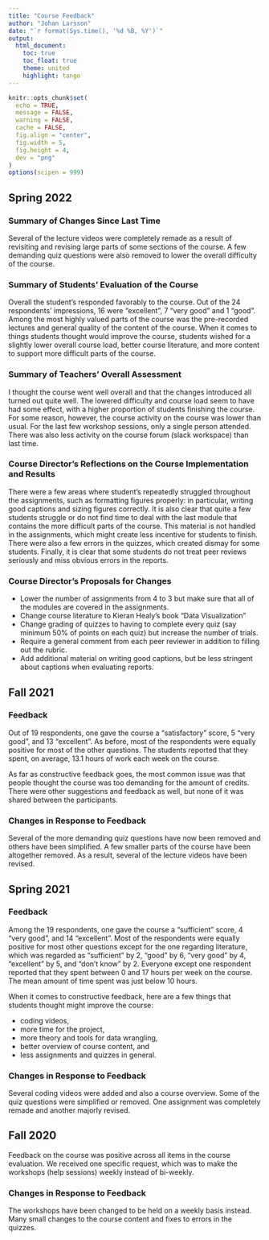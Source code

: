 ```yaml
---
title: "Course Feedback"
author: "Johan Larsson"
date: "`r format(Sys.time(), '%d %B, %Y')`"
output: 
  html_document:
    toc: true
    toc_float: true
    theme: united
    highlight: tango
---
```


```r

knitr::opts_chunk$set(
  echo = TRUE,
  message = FALSE,
  warning = FALSE,
  cache = FALSE,
  fig.align = "center",
  fig.width = 5,
  fig.height = 4,
  dev = "png"
)
options(scipen = 999)
```

## Spring 2022

### Summary of Changes Since Last Time

Several of the lecture videos were completely remade as a result of revisiting
and revising large parts of some sections of the course. A few demanding quiz
questions were also removed to lower the overall difficulty of the course.

### Summary of Students' Evaluation of the Course

Overall the student's responded favorably to the course. Out of the
24 respondents' impressions, 16 were "excellent", 7 "very good" and 1 "good".
Among the most highly valued parts of the course was the pre-recorded lectures
and general quality of the content of the course. When it comes to things
students thought would improve the course, students wished for a slightly lower
overall course load, better course literature, and more content to support 
more difficult parts of the course.

### Summary of Teachers' Overall Assessment

I thought the course went well overall and that the changes introduced all
turned out quite well. The lowered difficulty and course load seem to have had
some effect, with a higher proportion of students finishing the course. For
some reason, however, the course activity on the course was lower than usual.
For the last few workshop sessions, only a single person attended. There was also
less activity on the course forum (slack workspace) than last time. 

### Course Director's Reflections on the Course Implementation and Results

There were a few areas where student's repeatedly struggled throughout the
assignments, such as formatting figures properly: in particular, writing good
captions and sizing figures correctly. It is also clear that quite a few
students struggle or do not find time to deal with the last module that
contains the more difficult parts of the course. This material is not
handled in the assignments, which might create less incentive for students to
finish. There were also a few errors in the quizzes, which created dismay for
some students. Finally, it is clear that some students do not treat peer reviews
seriously and miss obvious errors in the reports.

### Course Director's Proposals for Changes

- Lower the number of assignments from 4 to 3 but make sure that all of the
  modules are covered in the assignments. 
- Change course literature to Kieran Healy's book "Data Visualization"
- Change grading of quizzes to having to complete every quiz (say minimum 50% of
  points on each quiz) but increase the
  number of trials.
- Require a general comment from each peer reviewer in addition to filling out
  the rubric.
- Add additional material on writing good captions, but be less stringent about
  captions when evaluating reports.

## Fall 2021

### Feedback

Out of 19 respondents, one gave the course a "satisfactory" score,
5 "very good", and 13 "excellent". As before, most of the respondents
were equally positive for most of the other questions. The students
reported that they spent, on average, 13.1 hours of work each week on the
course.

As far as constructive feedback goes, the most common issue was
that people thought the course was too demanding for the amount of credits.
There were other suggestions and feedback as well, but none of it was
shared between the participants.

### Changes in Response to Feedback

Several of the more demanding quiz questions have now been removed and 
others have been simplified. A few smaller parts of the course have been
altogether removed. As a result, several of the lecture videos have been
revised.

## Spring 2021

### Feedback

Among the 19 respondents, one gave the course a "sufficient" score, 4 "very
good", and 14 "excellent". Most of the respondents were equally positive for
most other questions except for the one regarding literature, which was regarded
as "sufficient" by 2, "good" by 6, "very good" by 4, "excellent" by 5, and
"don't know" by 2. Everyone except one respondent reported that they spent
between 0 and 17 hours per week on the course. The mean amount of time spent
was just below 10 hours.

When it comes to constructive feedback, here are a few things that students
thought might improve the course:

- coding videos,
- more time for the project,
- more theory and tools for data wrangling,
- better overview of course content, and
- less assignments and quizzes in general.

### Changes in Response to Feedback

Several coding videos were added and also a course overview. Some of the
quiz questions were simplified or removed. One assignment was completely
remade and another majorly revised.

## Fall 2020

Feedback on the course was positive across all items in the course evaluation.
We received one specific request, which was to make the workshops (help 
sessions) weekly instead of bi-weekly.

### Changes in Response to Feedback

The workshops have been changed to be held on a weekly basis instead. Many
small changes to the course content and fixes to errors in the quizzes.
